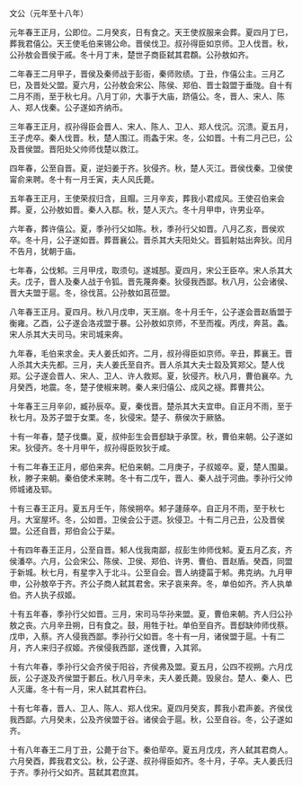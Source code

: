 

文公（元年至十八年）

元年春王正月，公即位。二月癸亥，日有食之。天王使叔服来会葬。夏四月丁巳，葬我君僖公。天王使毛伯来锡公命。晋侯伐卫。叔孙得臣如京师。卫人伐晋。秋，公孙敖会晋侯于戚。冬十月丁未，楚世子商臣弑其君頵。公孙敖如齐。

二年春王二月甲子，晋侯及秦师战于彭衙，秦师败绩。丁丑，作僖公主。三月乙巳，及晋处父盟。夏六月，公孙敖会宋公、陈侯、郑伯、晋士縠盟于垂陇。自十有二月不雨，至于秋七月。八月丁卯，大事于大庙，跻僖公。冬，晋人、宋人、陈人、郑人伐秦。公子遂如齐纳币。

三年春王正月，叔孙得臣会晋人、宋人、陈人、卫人、郑人伐沉。沉溃。夏五月，王子虎卒。秦人伐晋。秋，楚人围江。雨螽于宋。冬，公如晋。十有二月己巳，公及晋侯盟。晋阳处父帅师伐楚以救江。

四年春，公至自晋。夏，逆妇姜于齐。狄侵齐。秋，楚人灭江。晋侯伐秦。卫侯使甯俞来聘。冬十有一月壬寅，夫人风氏薨。

五年春王正月，王使荣叔归含，且賵。三月辛亥，葬我小君成风。王使召伯来会葬。夏，公孙敖如晋。秦人入鄀。秋，楚人灭六。冬十月甲申，许男业卒。

六年春，葬许僖公。夏，季孙行父如陈。秋，季孙行父如晋。八月乙亥，晋侯欢卒。冬十月，公子遂如晋。葬晋襄公。晋杀其大夫阳处父。晋狐射姑出奔狄。闰月不告月，犹朝于庙。

七年春，公伐邾。三月甲戌，取须句。遂城郚。夏四月，宋公王臣卒。宋人杀其大夫。戊子，晋人及秦人战于令狐。晋先蔑奔秦。狄侵我西鄙。秋八月，公会诸侯、晋大夫盟于扈。冬，徐伐莒。公孙敖如莒莅盟。

八年春王正月。夏四月。秋八月戊申，天王崩。冬十月壬午，公子遂会晋赵盾盟于衡雍。乙酉，公子遂会洛戎盟于暴。公孙敖如京师，不至而複。丙戌，奔莒。螽。宋人杀其大夫司马。宋司城来奔。

九年春，毛伯来求金。夫人姜氏如齐。二月，叔孙得臣如京师。辛丑，葬襄王。晋人杀其大夫先都。三月，夫人姜氏至自齐。晋人杀其大夫士縠及箕郑父。楚人伐郑。公子遂会晋人、宋人、卫人、许人救郑。夏，狄侵齐。秋八月，曹伯襄卒。九月癸西，地震。冬，楚子使椒来聘。秦人来归僖公、成风之襚。葬曹共公。

十年春王三月辛卯，臧孙辰卒。夏，秦伐晋。楚杀其大夫宜申。自正月不雨，至于秋七月。及苏子盟于女栗。冬，狄侵宋。楚子、蔡侯次于厥貉。

十有一年春，楚子伐麋。夏，叔仲彭生会晋郄缺于承筐。秋，曹伯来朝。公子遂如宋。狄侵齐。冬十月甲午，叔孙得臣败狄于咸。

十有二年春王正月，郕伯来奔。杞伯来朝。二月庚子，子叔姬卒。夏，楚人围巢。秋，滕子来朝。秦伯使术来聘。冬十有二戊午，晋人、秦人战于河曲。季孙行父帅师城诸及郓。

十有三春王正月。夏五月壬午，陈侯朔卒。邾子蘧蒢卒。自正月不雨，至于秋七月。大室屋坏。冬，公如晋。卫侯会公于遝。狄侵卫。十有二月己丑，公及晋侯盟。公还自晋，郑伯会公于棐。

十有四年春王正月，公至自晋。邾人伐我南鄙，叔彭生帅师伐邾。夏五月乙亥，齐侯潘卒。六月，公会宋公、陈侯、卫侯、郑伯、许男、曹伯、晋赵盾。癸酉，同盟于新城。秋七月，有星孛入于北斗。公至自会。晋人纳捷菑于邾。弗克纳。九月甲申，公孙敖卒于齐。齐公子商人弑其君舍。宋子哀来奔。冬，单伯如齐。齐人执单伯。齐人执子叔姬。

十有五年春，季孙行父如晋。三月，宋司马华孙来盟。夏，曹伯来朝。齐人归公孙敖之丧。六月辛丑朔，日有食之。鼓，用牲于社。单伯至自齐。晋郄缺帅师伐蔡。戊申，入蔡。齐人侵我西鄙。季孙行父如晋。冬十有一月，诸侯盟于扈。十有二月，齐人来归子叔姬。齐侯侵我西鄙，遂伐曹，入其郛。

十有六年春，季孙行父会齐侯于阳谷，齐侯弗及盟。夏五月，公四不视朔。六月戊辰，公子遂及齐侯盟于郪丘。秋八月辛未，夫人姜氏薨。毁泉台。楚人、秦人、巴人灭庸。冬十有一月，宋人弑其君杵臼。

十有七年春，晋人、卫人、陈人、郑人伐宋。夏四月癸亥，葬我小君声姜。齐侯伐我西鄙。六月癸未，公及齐侯盟于谷。诸侯会于扈。秋，公至自谷。冬，公子遂如齐。

十有八年春王二月丁丑，公薨于台下。秦伯荦卒。夏五月戊戌，齐人弑其君商人。六月癸酉，葬我君文公。秋，公子遂、叔孙得臣如齐。冬十月，子卒。夫人姜氏归于齐。季孙行父如齐。莒弑其君庶其。


